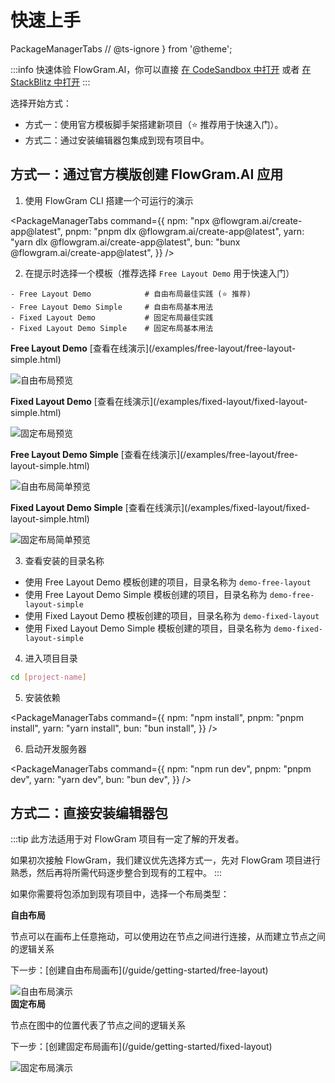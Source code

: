 # 快速上手

  PackageManagerTabs
  // @ts-ignore
} from '@theme';

:::info
快速体验 FlowGram.AI，你可以直接 [在 CodeSandbox 中打开](https://codesandbox.io/p/github/louisyoungx/flowgram-demo/main) 或者 [在 StackBlitz 中打开](https://stackblitz.com/~/github.com/louisyoungx/flowgram-demo)
:::

选择开始方式：
- 方式一：使用官方模板脚手架搭建新项目（⭐️ 推荐用于快速入门）。
- 方式二：通过安装编辑器包集成到现有项目中。

## 方式一：通过官方模版创建 FlowGram.AI 应用

1. 使用 FlowGram CLI 搭建一个可运行的演示

<PackageManagerTabs command={{
  npm: "npx @flowgram.ai/create-app@latest",
  pnpm: "pnpm dlx @flowgram.ai/create-app@latest",
  yarn: "yarn dlx @flowgram.ai/create-app@latest",
  bun: "bunx @flowgram.ai/create-app@latest",
}} />

2. 在提示时选择一个模板（推荐选择 `Free Layout Demo` 用于快速入门）

```text
- Free Layout Demo            # 自由布局最佳实践 (⭐️ 推荐)
- Free Layout Demo Simple     # 自由布局基本用法
- Fixed Layout Demo           # 固定布局最佳实践
- Fixed Layout Demo Simple    # 固定布局基本用法
```

<div style={{ display: 'grid', gridTemplateColumns: 'repeat(2, minmax(320px, 1fr))', gap: 16, marginTop: 12 }}>
  <div>
    <p><strong>Free Layout Demo</strong> [查看在线演示](/examples/free-layout/free-layout-simple.html)</p>
    <img src="/examples/example-free-layout.png" alt="自由布局预览" style={{ width: '100%', borderRadius: 8 }} />
  </div>
  <div>
    <p><strong>Fixed Layout Demo</strong> [查看在线演示](/examples/fixed-layout/fixed-layout-simple.html)</p>
    <img src="/examples/example-fixed-layout.png" alt="固定布局预览" style={{ width: '100%', borderRadius: 8 }} />
  </div>
  <div>
    <p><strong>Free Layout Demo Simple</strong> [查看在线演示](/examples/free-layout/free-layout-simple.html)</p>
    <img src="/examples/example-free-layout-simple.png" alt="自由布局简单预览" style={{ width: '100%', borderRadius: 8 }} />
  </div>
  <div>
    <p><strong>Fixed Layout Demo Simple</strong> [查看在线演示](/examples/fixed-layout/fixed-layout-simple.html)</p>
    <img src="/examples/example-fixed-layout-simple.png" alt="固定布局简单预览" style={{ width: '100%', borderRadius: 8 }} />
  </div>
</div>

3. 查看安装的目录名称

- 使用 Free Layout Demo 模板创建的项目，目录名称为 `demo-free-layout`
- 使用 Free Layout Demo Simple 模板创建的项目，目录名称为 `demo-free-layout-simple`
- 使用 Fixed Layout Demo 模板创建的项目，目录名称为 `demo-fixed-layout`
- 使用 Fixed Layout Demo Simple 模板创建的项目，目录名称为 `demo-fixed-layout-simple`

4. 进入项目目录

```sh
cd [project-name]
```

5. 安装依赖

<PackageManagerTabs command={{
  npm: "npm install",
  pnpm: "pnpm install",
  yarn: "yarn install",
  bun: "bun install",
}} />

6. 启动开发服务器

<PackageManagerTabs command={{
  npm: "npm run dev",
  pnpm: "pnpm dev",
  yarn: "yarn dev",
  bun: "bun dev",
}} />

## 方式二：直接安装编辑器包

:::tip
此方法适用于对 FlowGram 项目有一定了解的开发者。

如果初次接触 FlowGram，我们建议优先选择方式一，先对 FlowGram 项目进行熟悉，然后再将所需代码逐步整合到现有的工程中。
:::

如果你需要将包添加到现有项目中，选择一个布局类型：

<div style={{ display: 'grid', gridTemplateColumns: '1fr 1fr', gap: 24 }}>
  <div>
    <strong>自由布局</strong>
    <p>节点可以在画布上任意拖动，可以使用边在节点之间进行连接，从而建立节点之间的逻辑关系</p>
    <p>下一步：[创建自由布局画布](/guide/getting-started/free-layout)</p>
    <img src="/free-layout/free-layout-demo.gif" alt="自由布局演示" style={{ width: '100%', borderRadius: 8 }} />
  </div>
  <div>
    <strong>固定布局</strong>
    <p>节点在图中的位置代表了节点之间的逻辑关系</p>
    <p>下一步：[创建固定布局画布](/guide/getting-started/fixed-layout)</p>
    <img src="/fixed-layout/fixed-layout-demo.gif" alt="固定布局演示" style={{ width: '100%', borderRadius: 8 }} />
  </div>
</div>
